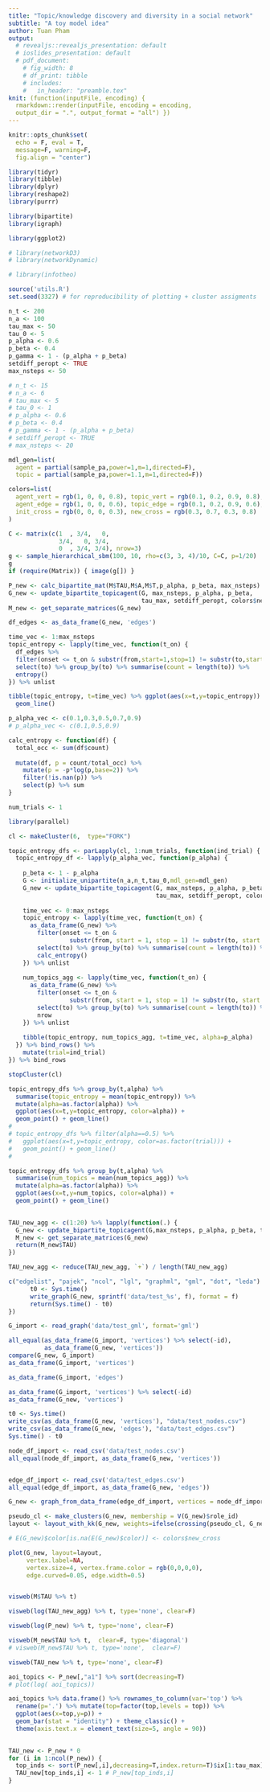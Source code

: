 ```yaml
---
title: "Topic/knowledge discovery and diversity in a social network"
subtitle: "A toy model idea"
author: Tuan Pham 
output:
  # revealjs::revealjs_presentation: default
  # ioslides_presentation: default
  # pdf_document:
    # fig_width: 8
    # df_print: tibble
    # includes:
    #   in_header: "preamble.tex"
knit: (function(inputFile, encoding) {
  rmarkdown::render(inputFile, encoding = encoding,
  output_dir = ".", output_format = "all") })
---
```



```r
knitr::opts_chunk$set(
  echo = F, eval = T,  
  message=F, warning=F,
  fig.align = "center")
```

```r
library(tidyr)
library(tibble)
library(dplyr)
library(reshape2)
library(purrr)

library(bipartite)
library(igraph)

library(ggplot2)

# library(networkD3)
# library(networkDynamic)

# library(infotheo)

source('utils.R')
set.seed(3327) # for reproducibility of plotting + cluster assigments 
```

```r
n_t <- 200
n_a <- 100
tau_max <- 50
tau_0 <- 5
p_alpha <- 0.6
p_beta <- 0.4
p_gamma <- 1 - (p_alpha + p_beta)
setdiff_peropt <- TRUE
max_nsteps <- 50

# n_t <- 15
# n_a <- 6
# tau_max <- 5
# tau_0 <- 1
# p_alpha <- 0.6
# p_beta <- 0.4
# p_gamma <- 1 - (p_alpha + p_beta)
# setdiff_peropt <- TRUE
# max_nsteps <- 20

mdl_gen=list(
  agent = partial(sample_pa,power=1,m=1,directed=F),
  topic = partial(sample_pa,power=1.1,m=1,directed=F))

colors=list(
  agent_vert = rgb(1, 0, 0, 0.8), topic_vert = rgb(0.1, 0.2, 0.9, 0.8),
  agent_edge = rgb(1, 0, 0, 0.6), topic_edge = rgb(0.1, 0.2, 0.9, 0.6),
  init_cross = rgb(0, 0, 0, 0.3), new_cross = rgb(0.3, 0.7, 0.3, 0.8)
)
```


```r
C <- matrix(c(1  , 3/4,   0,
              3/4,   0, 3/4,
              0  , 3/4, 3/4), nrow=3)
g <- sample_hierarchical_sbm(100, 10, rho=c(3, 3, 4)/10, C=C, p=1/20)
g
if (require(Matrix)) { image(g[]) }
```





```r
P_new <- calc_bipartite_mat(M$TAU,M$A,M$T,p_alpha, p_beta, max_nsteps)
G_new <- update_bipartite_topicagent(G, max_nsteps, p_alpha, p_beta,
                                     tau_max, setdiff_peropt, colors$new_cross)
M_new <- get_separate_matrices(G_new)
```

```r
df_edges <- as_data_frame(G_new, 'edges')
```

```r

time_vec <- 1:max_nsteps
topic_entropy <- lapply(time_vec, function(t_on) {
  df_edges %>% 
  filter(onset <= t_on & substr(from,start=1,stop=1) != substr(to,start=1,stop=1)) %>% 
  select(to) %>% group_by(to) %>% summarise(count = length(to)) %>% 
  entropy()
}) %>% unlist

tibble(topic_entropy, t=time_vec) %>% ggplot(aes(x=t,y=topic_entropy)) + 
  geom_line() 

```

```r

p_alpha_vec <- c(0.1,0.3,0.5,0.7,0.9)
# p_alpha_vec <- c(0.1,0.5,0.9)

calc_entropy <- function(df) {
  total_occ <- sum(df$count)
  
  mutate(df, p = count/total_occ) %>% 
    mutate(p = -p*log(p,base=2)) %>% 
    filter(!is.nan(p)) %>% 
    select(p) %>% sum
}

num_trials <- 1

library(parallel)

cl <- makeCluster(6,  type="FORK")

topic_entropy_dfs <- parLapply(cl, 1:num_trials, function(ind_trial) {
  topic_entropy_df <- lapply(p_alpha_vec, function(p_alpha) {
    
    p_beta <- 1 - p_alpha
    G <- initialize_unipartite(n_a,n_t,tau_0,mdl_gen=mdl_gen)
    G_new <- update_bipartite_topicagent(G, max_nsteps, p_alpha, p_beta,
                                         tau_max, setdiff_peropt, colors$new_cross)
    
    time_vec <- 0:max_nsteps
    topic_entropy <- lapply(time_vec, function(t_on) {
      as_data_frame(G_new) %>%
        filter(onset <= t_on &
                 substr(from, start = 1, stop = 1) != substr(to, start = 1, stop = 1)) %>%
        select(to) %>% group_by(to) %>% summarise(count = length(to)) %>%
        calc_entropy()
    }) %>% unlist
    
    num_topics_agg <- lapply(time_vec, function(t_on) {
      as_data_frame(G_new) %>%
        filter(onset <= t_on &
                 substr(from, start = 1, stop = 1) != substr(to, start = 1, stop = 1)) %>%
        select(to) %>% group_by(to) %>% summarise(count = length(to)) %>%
        nrow
    }) %>% unlist
    
    tibble(topic_entropy, num_topics_agg, t=time_vec, alpha=p_alpha)
  }) %>% bind_rows() %>% 
    mutate(trial=ind_trial)
}) %>% bind_rows

stopCluster(cl)

```



```r
topic_entropy_dfs %>% group_by(t,alpha) %>%
  summarise(topic_entropy = mean(topic_entropy)) %>%
  mutate(alpha=as.factor(alpha)) %>% 
  ggplot(aes(x=t,y=topic_entropy, color=alpha)) +
  geom_point() + geom_line()
# 
# topic_entropy_dfs %>% filter(alpha==0.5) %>% 
#   ggplot(aes(x=t,y=topic_entropy, color=as.factor(trial))) + 
#   geom_point() + geom_line()
#   

topic_entropy_dfs %>% group_by(t,alpha) %>%
  summarise(num_topics = mean(num_topics_agg)) %>%
  mutate(alpha=as.factor(alpha)) %>% 
  ggplot(aes(x=t,y=num_topics, color=alpha)) +
  geom_point() + geom_line()
  
```


```r
TAU_new_agg <- c(1:20) %>% lapply(function(.) {
  G_new <- update_bipartite_topicagent(G,max_nsteps, p_alpha, p_beta, tau_max, setdiff_peropt)
  M_new <- get_separate_matrices(G_new)
  return(M_new$TAU)
})

TAU_new_agg <- reduce(TAU_new_agg, `+`) / length(TAU_new_agg)
```


```r
c("edgelist", "pajek", "ncol", "lgl", "graphml", "gml", "dot", "leda") %>% sapply(function(f) {
      t0 <- Sys.time()
      write_graph(G_new, sprintf('data/test_%s', f), format = f)
      return(Sys.time() - t0)
})

G_import <- read_graph('data/test_gml', format='gml')

all_equal(as_data_frame(G_import, 'vertices') %>% select(-id), 
          as_data_frame(G_new, 'vertices'))
compare(G_new, G_import)
as_data_frame(G_import, 'vertices')

as_data_frame(G_import, 'edges')

as_data_frame(G_import, 'vertices') %>% select(-id)
as_data_frame(G_new, 'vertices')

t0 <- Sys.time()
write_csv(as_data_frame(G_new, 'vertices'), "data/test_nodes.csv")
write_csv(as_data_frame(G_new, 'edges'), "data/test_edges.csv") 
Sys.time() - t0

node_df_import <- read_csv('data/test_nodes.csv')
all_equal(node_df_import, as_data_frame(G_new, 'vertices'))


edge_df_import <- read_csv('data/test_edges.csv')
all_equal(edge_df_import, as_data_frame(G_new, 'edges'))

G_new <- graph_from_data_frame(edge_df_import, vertices = node_df_import, directed = F)

```

```r
pseudo_cl <- make_clusters(G_new, membership = V(G_new)$role_id)
layout <- layout_with_kk(G_new, weights=ifelse(crossing(pseudo_cl, G_new),10,1))

# E(G_new)$color[is.na(E(G_new)$color)] <- colors$new_cross

plot(G_new, layout=layout, 
     vertex.label=NA,
     vertex.size=4, vertex.frame.color = rgb(0,0,0,0), 
     edge.curved=0.05, edge.width=0.5)
```

```r

```


```r
visweb(M$TAU %>% t)
```

```r
visweb(log(TAU_new_agg) %>% t, type='none', clear=F)

```

```r
visweb(log(P_new) %>% t, type='none', clear=F)
```

```r
visweb(M_new$TAU %>% t,  clear=F, type='diagonal')
# visweb(M_new$TAU %>% t, type='none',  clear=F)
```

```r

visweb(TAU_new %>% t, type='none', clear=F)
```

```r
aoi_topics <- P_new[,"a1"] %>% sort(decreasing=T)
# plot(log( aoi_topics))

aoi_topics %>% data.frame() %>% rownames_to_column(var='top') %>% 
  rename(p='.') %>% mutate(top=factor(top,levels = top)) %>% 
  ggplot(aes(x=top,y=p)) + 
  geom_bar(stat = "identity") + theme_classic() + 
  theme(axis.text.x = element_text(size=5, angle = 90))
  
```
```r
TAU_new <- P_new * 0 
for (i in 1:ncol(P_new)) {
  top_inds <- sort(P_new[,i],decreasing=T,index.return=T)$ix[1:tau_max]
  TAU_new[top_inds,i] <- 1 # P_new[top_inds,i]
}
```

